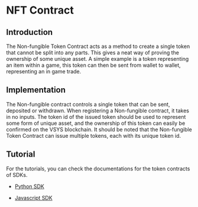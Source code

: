 <!-- KEYWORDS: Non-Fungible Token Smart Contract -->

# NFT Contract


## Introduction

The Non-fungible Token Contract acts as a method to create a single token that cannot be split into any parts. This gives a neat way of proving the ownership of some unique asset. A simple example is a token representing an item within a game, this token can then be sent from wallet to wallet, representing an in game trade.


## Implementation

The Non-fungible contract controls a single token that can be sent, deposited or withdrawn. When registering a Non-fungible contract, it takes in no inputs. The token id of the issued token should be used to represent some form of unique asset, and the ownership of this token can easily be confirmed on the VSYS blockchain. It should be noted that the Non-fungible Token Contract can issue multiple tokens, each with its unique token id.


## Tutorial

For the tutorials, you can check the documentations for the token contracts of SDKs.

- [Python SDK](https://github.com/virtualeconomy/py-vsys/tree/main/doc/smart_contract)

- [Javascript SDK](https://github.com/virtualeconomy/js-vsys/tree/main/doc/smart_contract)
